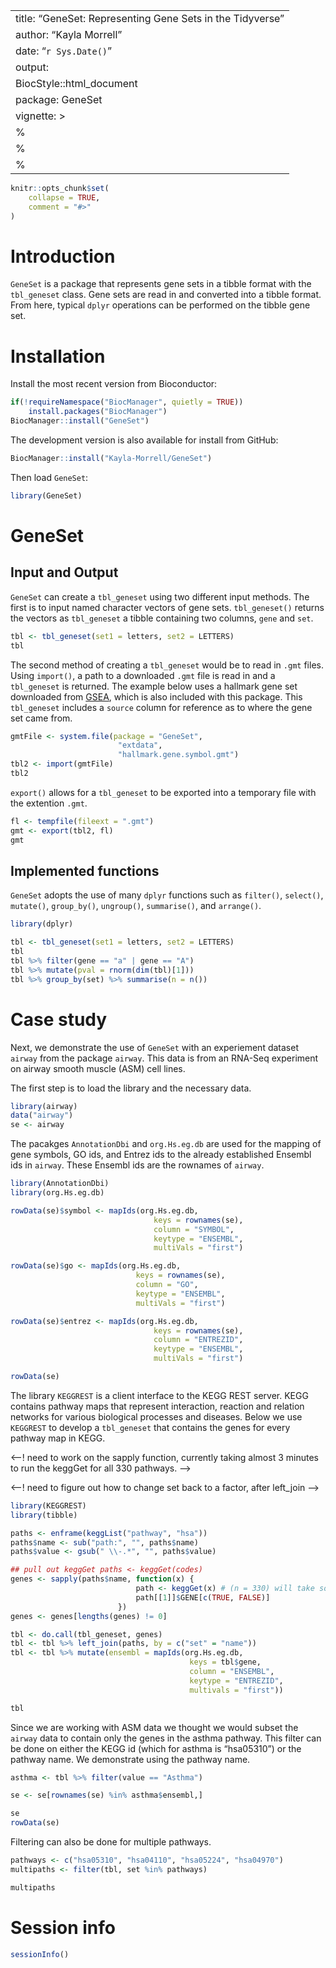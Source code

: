 
---
title: "GeneSet: Representing Gene Sets in the Tidyverse"
author: "Kayla Morrell"
date: "`r Sys.Date()`"
output:
    BiocStyle::html_document
package: GeneSet
vignette: >
    %\VignetteIndexEntry{GeneSet: Representing Gene Sets in the Tidyverse}
    %\VignetteEngine{knitr::rmarkdown}
    %\VignetteEndcoding{UTF-8}
---

```r
knitr::opts_chunk$set(
    collapse = TRUE,
    comment = "#>"
)
```

# Introduction
`GeneSet` is a package that represents gene sets in a tibble format with the `tbl_geneset` class. Gene sets are read in and converted into a tibble format. From here, typical `dplyr` operations can be performed on the tibble gene set.

# Installation
Install the most recent version from Bioconductor:

```r
if(!requireNamespace("BiocManager", quietly = TRUE))
    install.packages("BiocManager")
BiocManager::install("GeneSet")
```

The development version is also available for install from GitHub:

```r
BiocManager::install("Kayla-Morrell/GeneSet")
```

Then load `GeneSet`:

```r
library(GeneSet)
```
# GeneSet

## Input and Output

`GeneSet` can create a `tbl_geneset` using two different input methods. The first is to input named character vectors of gene sets. `tbl_geneset()` returns the vectors as `tbl_geneset` a tibble containing two columns, `gene` and `set`.

```r
tbl <- tbl_geneset(set1 = letters, set2 = LETTERS)
tbl
```

The second method of creating a `tbl_geneset` would be to read in `.gmt` files. Using `import()`, a path to a downloaded `.gmt` file is read in and a `tbl_geneset` is returned. The example below uses a hallmark gene set downloaded from [GSEA][], which is also included with this package. This `tbl_geneset` includes a `source` column for reference as to where the gene set came from.

[GSEA]: http://software.broadinstitute.org/gsea/index.jsp

```r
gmtFile <- system.file(package = "GeneSet",
                        "extdata",
                        "hallmark.gene.symbol.gmt")
tbl2 <- import(gmtFile)
tbl2
```

`export()` allows for a `tbl_geneset` to be exported into a temporary file with the extention `.gmt`.

```r
fl <- tempfile(fileext = ".gmt")
gmt <- export(tbl2, fl)
gmt
```

## Implemented functions

`GeneSet` adopts the use of many `dplyr` functions such as `filter()`, `select()`, `mutate()`, `group_by()`, `ungroup()`, `summarise()`, and `arrange()`.

```r
library(dplyr)
```

```r
tbl <- tbl_geneset(set1 = letters, set2 = LETTERS)
tbl
tbl %>% filter(gene == "a" | gene == "A")
tbl %>% mutate(pval = rnorm(dim(tbl)[1]))
tbl %>% group_by(set) %>% summarise(n = n())
```

# Case study
Next, we demonstrate the use of `GeneSet` with an experiement dataset `airway` from the package `airway`. This data is from an RNA-Seq experiment on airway smooth muscle (ASM) cell lines.

The first step is to load the library and the necessary data.

```r
library(airway)
data("airway")
se <- airway
```

The pacakges `AnnotationDbi` and `org.Hs.eg.db` are used for the mapping of gene symbols, GO ids, and Entrez ids to the already established Ensembl ids in `airway`. These Ensembl ids are the rownames of `airway`.

```r
library(AnnotationDbi)
library(org.Hs.eg.db)

rowData(se)$symbol <- mapIds(org.Hs.eg.db,
                                keys = rownames(se),
                                column = "SYMBOL",
                                keytype = "ENSEMBL",
                                multiVals = "first")

rowData(se)$go <- mapIds(org.Hs.eg.db,
                            keys = rownames(se),
                            column = "GO",
                            keytype = "ENSEMBL",
                            multiVals = "first")

rowData(se)$entrez <- mapIds(org.Hs.eg.db,
                                keys = rownames(se),
                                column = "ENTREZID",
                                keytype = "ENSEMBL",
                                multiVals = "first")

rowData(se)
```

The library `KEGGREST` is a client interface to the KEGG REST server. KEGG contains pathway maps that represent interaction, reaction and relation networks for various biological processes and diseases. Below we use `KEGGREST` to develop a `tbl_geneset` that contains the genes for every pathway map in KEGG.

<---! need to work on the sapply function, currently taking almost 3 minutes to run the keggGet for all 330 pathways. --->

<---! need to figure out how to change set back to a factor, after left_join --->


```r
library(KEGGREST)
library(tibble)

paths <- enframe(keggList("pathway", "hsa"))
paths$name <- sub("path:", "", paths$name)
paths$value <- gsub(" \\-.*", "", paths$value)

## pull out keggGet paths <- keggGet(codes)
genes <- sapply(paths$name, function(x) {
                            path <- keggGet(x) # (n = 330) will take some time
                            path[[1]]$GENE[c(TRUE, FALSE)]
                        })
genes <- genes[lengths(genes) != 0]

tbl <- do.call(tbl_geneset, genes)
tbl <- tbl %>% left_join(paths, by = c("set" = "name"))
tbl <- tbl %>% mutate(ensembl = mapIds(org.Hs.eg.db,
                                        keys = tbl$gene,
                                        column = "ENSEMBL",
                                        keytype = "ENTREZID",
                                        multivals = "first"))

tbl
```
Since we are working with ASM data we thought we would subset the `airway` data to contain only the genes in the asthma pathway. This filter can be done on either the KEGG id (which for asthma is "hsa05310") or the pathway name. We demonstrate using the pathway name.

```r
asthma <- tbl %>% filter(value == "Asthma")

se <- se[rownames(se) %in% asthma$ensembl,]

se
rowData(se)
```

Filtering can also be done for multiple pathways. 

```r
pathways <- c("hsa05310", "hsa04110", "hsa05224", "hsa04970")
multipaths <- filter(tbl, set %in% pathways)

multipaths
```

# Session info

```r
sessionInfo()
```